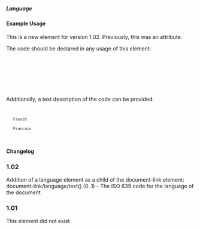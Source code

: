 ===== Language ===== 
{{for revision 1.03}}

==== Example Usage ====

This is a new element for version 1.02.  Previously, this was an attribute.

The code should be declared in any usage of this element:

<code xml>
    <language code="en" />
    <language code="fr" />
</code>

Additionally, a text description of the code can be provided:

<code xml>
    <language code="fr" xml:lang="en">French</language>
    <language code="fr" xml:lang="fr">Francais</language>
</code>

==== Changelog ====
===1.02===
Addition of a language element as a child of the document-link element: document-link/language/text() (0..1) - The ISO 639 code for the language of the document
===1.01===
This element did not exist